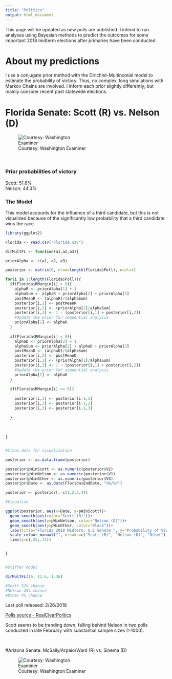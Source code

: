 ```yaml
---
title: "Politics"
output: html_document
---
```


This page will be updated as new polls are published. I intend to run analyses using Bayesian methods to predict the outcomes for some important 2018 midterm elections after primaries have been conducted. 

# About my predictions

I use a conjugate prior method with the Dirichlet-Multinomial model to estimate the probability of victory. Thus, no complex, long simulations with Markov Chains are involved. I inform each prior slightly differently, but mainly consider recent past statewide elections. 


# Florida Senate: Scott (R) vs. Nelson (D)

<div style="width:300px; height=200px">

![Courtesy: Washington Examiner](http://cdn.washingtonexaminer.biz/cache/1060x600-5f7a22505f72eba1d382e97f5b674017.jpg)



</div>

\



### Prior probabilities of victory

Scott: 51.6% \
Nelson: 44.3%

### The Model

This model accounts for the influence of a third candidate, but this is not visualized because of the significantly low probability that a third candidate wins the race. 

```r

library(ggplot2)

Florida <- read.csv("Florida.csv")

dirMultFL <- function(a1,a2,a3){

priorAlpha <- c(a1, a2, a3)

posterior <- matrix(0, nrow=length(Florida$Poll), ncol=4)

for(i in 1:length(Florida$Poll)){
  if(Florida$RMargin[i] > 0){
    alphaR <- priorAlpha[1] + 1
    alphaSum <- alphaR + priorAlpha[2] + priorAlpha[3]
    postMeanR <- (alphaR)/(alphaSum)
    posterior[i,1] <- postMeanR
    posterior[i,2] <- (priorAlpha[2]/alphaSum)
    posterior[i,3] <- 1 - (posterior[i,1] + posterior[i,2])
    #Update the prior for sequential analysis
    priorAlpha[1] <- alphaR
  }
  
  if(Florida$RMargin[i] < 0){
    alphaD <- priorAlpha[2] + 1
    alphaSum <- priorAlpha[1] + alphaD + priorAlpha[3]
    postMeanD <- (alphaD)/(alphaSum)
    posterior[i,2] <- postMeanD
    posterior[i,1] <- (priorAlpha[1]/alphaSum)
    posterior[i,3] <- 1 - (posterior[i,1] + posterior[i,2])
    #Update the prior for sequential analysis
    priorAlpha[2] <- alphaD
  }
  
  if(Florida$RMargin[i] == 0){
  
    posterior[i,1] <- posterior[i-1,1]
    posterior[i,2] <- posterior[i-1,2]
    posterior[i,3] <- posterior[i-1,3]
    
  }
  
  
  
}


#Clean data for visualization

posterior <- as.data.frame(posterior)

posterior$pWinScott <- as.numeric(posterior$V2)
posterior$pWinNelson <- as.numeric(posterior$V1)
posterior$pWinOther <- as.numeric(posterior$V3)
posterior$Date <- as.Date(Florida$EndDate, "%m/%d")

posterior <- posterior[,-c(1,2,3,4)]

#Visualize

ggplot(posterior, aes(x=Date, y=pWinScott))+
  geom_smooth(aes(color="Scott (R)"))+
  geom_smooth(aes(y=pWinNelson, color="Nelson (D)"))+
  geom_smooth(aes(y=pWinOther, color="Black"))+
  labs(title="Florida 2018 Midterm: U.S Senate ", y="Probability of Victory")+
  scale_colour_manual("", breaks=c("Scott (R)", "Nelson (D)", "Other"), values=c("Scott (R)"="red","Nelson (D)"="blue")) + 
  lims(y=c(.25,.75))


}


#Stiffer model

dirMultFL(16, 13.6, 1.36)

#Scott 52% chance
#Nelson 44% chance
#Other 4% chance


```


Last poll released: 2/26/2018

[Polls source - RealClearPolitics](https://www.realclearpolitics.com/epolls/2018/senate/fl/florida_senate_scott_vs_nelson-6246.html)

Scott seems to be trending down, falling behind Nelson in two polls conducted in late February with substantial sample sizes (>1000).



\



#Arizona Senate: McSally/Arpaio/Ward (R) vs. Sinema (D)


<div style="width:300px; height=200px">

![Courtesy: Washington Examiner](http://cdn.washingtonexaminer.biz/cache/1060x600-b91370740424c63b50518ff91ab1534e.jpg)

</div>






